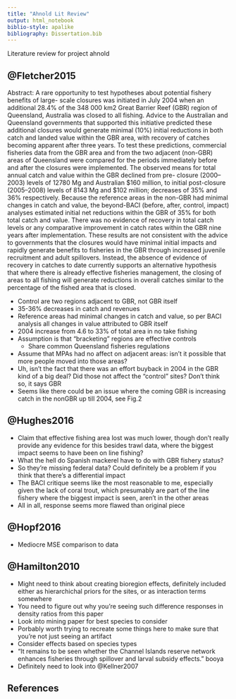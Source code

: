 ```yaml
---
title: "Ahnold Lit Review"
output: html_notebook
biblio-style: apalike
bibliography: Dissertation.bib
---
```


Literature review for project ahnold

## @Fletcher2015

Abstract: A rare opportunity to test hypotheses about potential fishery benefits of large- scale closures was initiated in July 2004 when an additional 28.4% of the 348 000 km2 Great Barrier Reef (GBR) region of Queensland, Australia was closed to all fishing. Advice to the Australian and Queensland governments that supported this initiative predicted these additional closures would generate minimal (10%) initial reductions in both catch and landed value within the GBR area, with recovery of catches becoming apparent after three years. To test these predictions, commercial fisheries data from the GBR area and from the two adjacent (non-GBR) areas of Queensland were compared for the periods immediately before and after the closures were implemented.
The observed means for total annual catch and value within the GBR declined from pre- closure (2000–2003) levels of 12780 Mg and Australian $160 million, to initial post-closure (2005–2008) levels of 8143 Mg and $102 million; decreases of 35% and 36% respectively. Because the reference areas in the non-GBR had minimal changes in catch and value, the beyond-BACI (before, after, control, impact) analyses estimated initial net reductions within the GBR of 35% for both total catch and value. There was no evidence of recovery in total catch levels or any comparative improvement in catch rates within the GBR nine years after implementation. These results are not consistent with the advice to governments that the closures would have minimal initial impacts and rapidly generate benefits to fisheries in the GBR through increased juvenile recruitment and adult spillovers. Instead, the absence of evidence of recovery in catches to date currently supports an alternative hypothesis that where there is already effective fisheries management, the closing of areas to all fishing will generate reductions in overall catches similar to the percentage of the fished area that is closed.

  * Control are two regions adjacent to GBR, not GBR itself
  *  35-36% decreases in catch and revenues
  * Reference areas had minimal changes in catch and value, so per BACI analysis all changes in value attributed to GBR itself
  * 2004 increase from 4.6 to 33% of total area in no take fishing
  * Assumption is that "bracketing" regions are effective controls
    * Share common Queensland fisheries regulations
  * Assume that MPAs had no affect on adjacent areas: isn't it possible that more people moved into those areas?
  * Uh, isn't the fact that there was an effort buyback in 2004 in the GBR kind of a big deal? Did those not affect the "control" sites? Don't think so, it says GBR
  * Seems like there could be an issue where the coming GBR is increasing catch in the nonGBR up till 2004, see Fig.2

## @Hughes2016

  * Claim that effective fishing area lost was much lower, though don't really provide any evidence for this besides trawl data, where the biggest impact seems to have been on line fishing?
  * What the hell do Spanish mackerel have to do with GBR fishery status?
  * So they're missing federal data? Could definitely be a problem if you think that there's a differential impact
  * The BACI critique seems like the most reasonable to me, especially given the lack of coral trout, which presumably are part of the line fishery where the biggest impact is seen, aren't in the other areas
  * All in all, response seems more flawed than original piece

## @Hopf2016
  * Mediocre MSE comparison to data

## @Hamilton2010

  * Might need to think about creating bioregion effects, definitely included either as hierarchichal priors for the sites, or as interaction terms somewhere
  * You need to figure out why you're seeing such difference responses in density ratios from this paper
  * Look into mining paper for best species to consider
  * Porbably worth trying to recreate some things here to make sure that you're not just seeing an artifact 
  * Consider effects based on species types
  * "It remains to be seen whether the Channel Islands reserve network enhances fisheries through spillover and larval subsidy effects." booya
  * Definitely need to look into @Kellner2007
  

## References
